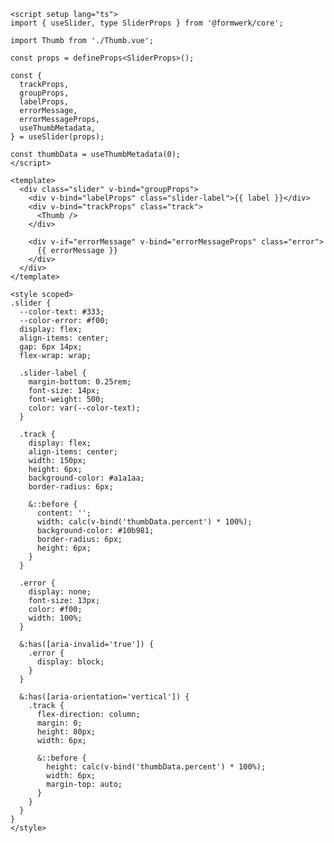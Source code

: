 ```vue collapse={33-94}
<script setup lang="ts">
import { useSlider, type SliderProps } from '@formwerk/core';

import Thumb from './Thumb.vue';

const props = defineProps<SliderProps>();

const {
  trackProps,
  groupProps,
  labelProps,
  errorMessage,
  errorMessageProps,
  useThumbMetadata,
} = useSlider(props);

const thumbData = useThumbMetadata(0);
</script>

<template>
  <div class="slider" v-bind="groupProps">
    <div v-bind="labelProps" class="slider-label">{{ label }}</div>
    <div v-bind="trackProps" class="track">
      <Thumb />
    </div>

    <div v-if="errorMessage" v-bind="errorMessageProps" class="error">
      {{ errorMessage }}
    </div>
  </div>
</template>

<style scoped>
.slider {
  --color-text: #333;
  --color-error: #f00;
  display: flex;
  align-items: center;
  gap: 6px 14px;
  flex-wrap: wrap;

  .slider-label {
    margin-bottom: 0.25rem;
    font-size: 14px;
    font-weight: 500;
    color: var(--color-text);
  }

  .track {
    display: flex;
    align-items: center;
    width: 150px;
    height: 6px;
    background-color: #a1a1aa;
    border-radius: 6px;

    &::before {
      content: '';
      width: calc(v-bind('thumbData.percent') * 100%);
      background-color: #10b981;
      border-radius: 6px;
      height: 6px;
    }
  }

  .error {
    display: none;
    font-size: 13px;
    color: #f00;
    width: 100%;
  }

  &:has([aria-invalid='true']) {
    .error {
      display: block;
    }
  }

  &:has([aria-orientation='vertical']) {
    .track {
      flex-direction: column;
      margin: 0;
      height: 80px;
      width: 6px;

      &::before {
        height: calc(v-bind('thumbData.percent') * 100%);
        width: 6px;
        margin-top: auto;
      }
    }
  }
}
</style>
```
